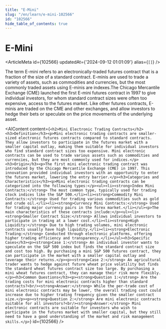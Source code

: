 ```yaml
---
title: "E-Mini"
slug: "/en/learn/e-mini-102566"
id: "102566"
hide_table_of_contents: true
---
```



# E-Mini

<ArticleMeta id={102566} updatedAt={'2024-09-12 01:01:09'} alias={`[]`} />
<div className='border-solid border-b border-t-0 my-4 border-[var(--ifm-color-gray-300)]' />

The term E-mini refers to an electronically-traded futures contract that is a fraction of the size of a standard contract. E-minis are used to trade a variety of assets, such as commodities and currencies, but the most commonly traded assets using E-minis are indexes.The Chicago Mercantile Exchange (CME) launched the first E-mini futures contract in 1997 to give individual investors, for whom standard contract sizes were often too expensive, access to the futures market. Like other futures contracts, E-minis are traded on the CME and other exchanges, and allow investors to hedge their bets or speculate on the price movements of the underlying asset.

<AIContent content={`<h2>Mini Electronic Trading Contracts</h2><h3>Definition</h3><p>Mini electronic trading contracts are smaller-sized electronic futures contracts compared to standard contracts. They allow investors to participate in the futures market with a smaller capital outlay, making them suitable for individual investors who find standard contract sizes too expensive. Mini electronic contracts can be used to trade various assets such as commodities and currencies, but they are most commonly used for indices.</p><h3>Origin</h3><p>The first mini electronic trading contract was introduced by the Chicago Mercantile Exchange (CME) in 1997. This innovation provided individual investors with an opportunity to enter the futures market, lowering the entry barrier.</p><h3>Categories and Characteristics</h3><p>Mini electronic trading contracts can be categorized into the following types:</p><ul><li><strong>Index Mini Contracts:</strong> The most common type, typically used for trading stock indices like the S&P 500.</li><li><strong>Commodity Mini Contracts:</strong> Used for trading various commodities such as gold and crude oil.</li><li><strong>Currency Mini Contracts:</strong> Used for trading major currency pairs in the forex market.</li></ul><p>The main characteristics of these contracts include:</p><ul><li><strong>Smaller Contract Size:</strong> Allows individual investors to participate in trading at a lower cost.</li><li><strong>High Liquidity:</strong> Due to high trading volumes, mini electronic contracts usually have high liquidity.</li><li><strong>Electronic Trading:</strong> Conducted through electronic platforms, offering higher trading efficiency and transparency.</li></ul><h3>Specific Cases</h3><p><strong>Case 1:</strong> An individual investor wants to speculate on the S&P 500 index but finds the standard contract size and cost too high. By purchasing a mini S&P 500 futures contract, they can participate in the market with a smaller capital outlay and leverage their returns.</p><p><strong>Case 2:</strong> An agricultural trader wants to hedge against future wheat price volatility but finds the standard wheat futures contract size too large. By purchasing a mini wheat futures contract, they can manage their risk more flexibly.</p><h3>Common Questions</h3><p><strong>Question 1:</strong> Are the trading costs for mini electronic contracts higher than standard contracts?<br/><strong>Answer:</strong> While the per-trade cost of mini electronic contracts may be lower, the overall trading cost could increase due to higher trading frequency given the smaller contract size.</p><p><strong>Question 2:</strong> Are mini electronic contracts suitable for all investors?<br/><strong>Answer:</strong> Mini electronic contracts are suitable for investors who wish to participate in the futures market with smaller capital, but they still need to have a good understanding of the market and risk management skills.</p>`} id={102566} />
